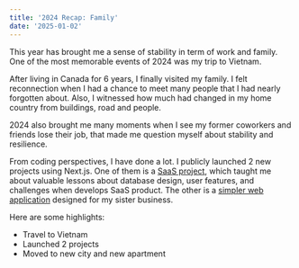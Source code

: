 ```yaml
---
title: '2024 Recap: Family'
date: '2025-01-02'
---
```




This year has brought me a sense of stability in term of work and family. One of the most memorable events of 2024 was my 
trip to Vietnam.

After living  in Canada for 6 years, I finally visited my family. I felt reconnection when I had a chance to meet many people 
that I had nearly forgotten about. Also, I witnessed how much had changed in my home country from buildings, road and people.

2024 also brought me many moments when I see my former coworkers and friends lose their job, that made me question myself about
stability and resilience. 

From coding perspectives, I have done a lot. I publicly launched 2 new projects using Next.js. One of them is a [SaaS project](http://feedback.congdv.com), which
taught me about valuable lessons about database design, user features, and challenges when develops SaaS product. The 
other is a [simpler web application](http://stubify.congdv.com) designed for my sister business. 

Here are some highlights:
- Travel to Vietnam
- Launched 2 projects
- Moved to new city and new apartment


